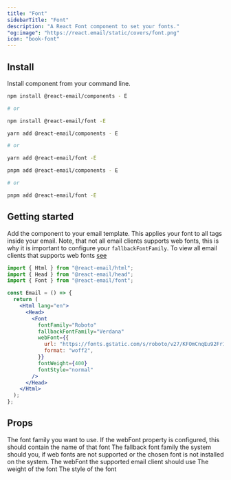 ```yaml
---
title: "Font"
sidebarTitle: "Font"
description: "A React Font component to set your fonts."
"og:image": "https://react.email/static/covers/font.png"
icon: "book-font"
---
```


## Install

Install component from your command line.

<CodeGroup>

```sh npm
npm install @react-email/components - E

# or

npm install @react-email/font -E
```

```sh yarn
yarn add @react-email/components - E

# or

yarn add @react-email/font -E
```

```sh pnpm
pnpm add @react-email/components - E

# or

pnpm add @react-email/font -E
```

</CodeGroup>

## Getting started

Add the component to your email template. This applies your font to all tags inside your email.
Note, that not all email clients supports web fonts, this is why it is important to configure your `fallbackFontFamily`.
To view all email clients that supports web fonts [see](https://www.caniemail.com/features/css-at-font-face/)

```jsx
import { Html } from "@react-email/html";
import { Head } from "@react-email/head";
import { Font } from "@react-email/font";

const Email = () => {
  return (
    <Html lang="en">
      <Head>
        <Font
          fontFamily="Roboto"
          fallbackFontFamily="Verdana"
          webFont={{
            url: "https://fonts.gstatic.com/s/roboto/v27/KFOmCnqEu92Fr1Mu4mxKKTU1Kg.woff2",
            format: "woff2",
          }}
          fontWeight={400}
          fontStyle="normal"
        />
      </Head>
    </Html>
  );
};
```

## Props

<ResponseField name="fontFamily" type="string">
  The font family you want to use. If the webFont property is configured, this
  should contain the name of that font
</ResponseField>

<ResponseField name="fallbackFontFamily" type="string">
  The fallback font family the system should you, if web fonts are not supported
  or the chosen font is not installed on the system.
</ResponseField>

<ResponseField name="webFont" type="{url: string, format: string} | undefined">
  The webFont the supported email client should use
</ResponseField>

<ResponseField name="fontWeight" type="number | string">
  The weight of the font
</ResponseField>

<ResponseField name="fontStyle" type="string">
  The style of the font
</ResponseField>

<Snippet file="support.mdx" />
